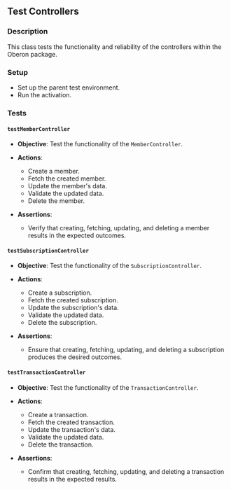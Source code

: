 ## Test Controllers

### Description
This class tests the functionality and reliability of the controllers within the Oberon package.

### Setup
- Set up the parent test environment.
- Run the activation.

### Tests

#### `testMemberController`

- **Objective**: Test the functionality of the `MemberController`.

- **Actions**:
  - Create a member.
  - Fetch the created member.
  - Update the member's data.
  - Validate the updated data.
  - Delete the member.

- **Assertions**:
  - Verify that creating, fetching, updating, and deleting a member results in the expected outcomes.

#### `testSubscriptionController`

- **Objective**: Test the functionality of the `SubscriptionController`.

- **Actions**:
  - Create a subscription.
  - Fetch the created subscription.
  - Update the subscription's data.
  - Validate the updated data.
  - Delete the subscription.

- **Assertions**:
  - Ensure that creating, fetching, updating, and deleting a subscription produces the desired outcomes.

#### `testTransactionController`

- **Objective**: Test the functionality of the `TransactionController`.

- **Actions**:
  - Create a transaction.
  - Fetch the created transaction.
  - Update the transaction's data.
  - Validate the updated data.
  - Delete the transaction.

- **Assertions**:
  - Confirm that creating, fetching, updating, and deleting a transaction results in the expected results.

